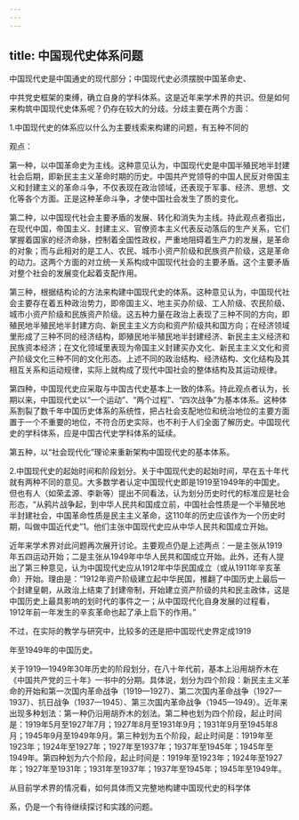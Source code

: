 ```yaml
---
---
---
```

title: 中国现代史体系问题
---



中国现代史是中国通史的现代部分；中国现代史必须摆脱中国革命史、

中共党史框架的束缚，确立自身的学科体系。这是近年来学术界的共识。但是如何来构筑中国现代史体系呢？仍存在较大的分歧。分歧主要在两个方面：

1.中国现代史的体系应以什么为主要线索来构建的问题，有五种不同的

观点：

第一种，以中国革命史为主线。这种意见认为，中国现代史是中国半殖民地半封建社会后期，即新民主主义革命时期的历史。中国共产党领导的中国人民反对帝国主义和封建主义的革命斗争，不仅表现在政治领域，还表现于军事、经济、思想、文化等各个方面。正是这种革命斗争，才使中国社会发生了质的变化。

第二种，以中国现代社会主要矛盾的发展、转化和消失为主线。持此观点者指出，在现代中国，帝国主义、封建主义、官僚资本主义代表反动落后的生产关系，它们掌握着国家的经济命脉，控制着全国性政权，严重地阻碍着生产力的发展，是革命的对象；而与此相对的是工人、农民、城市小资产阶级和民族资产阶级，这是革命的动力。这两个方面的对立统一关系构成中国现代社会的主要矛盾。这个主要矛盾对整个社会的发展变化起着支配作用。

第三种，根据结构论的方法来构建中国现代史的体系。这种意见认为，中国现代社会主要存在着五种政治势力，即帝国主义、地主买办阶级、工人阶级、农民阶级、城市小资产阶级和民族资产阶级。这五种力量在政治上表现了三种不同的方向，即殖民地半殖民地半封建方向、新民主主义方向和资产阶级共和国方向；在经济领域里形成了三种不同的经济结构，即殖民地半殖民地半封建经济、新民主主义经济和民族资本经济；在文化领域里表现为帝国主义封建买办文化、新民主主义文化和资产阶级文化三种不同的文化形态。上述不同的政治结构、经济结构、文化结构及其相互关系和运动规律，实际上就构成了现代中国社会的整体结构及其运动规律。

第四种，中国现代史应采取与中国古代史基本上一致的体系。持此观点者认为，长期以来，中国现代史以“一个运动”、“两个过程”、“四次战争”为基本体系。这种体系割裂了数千年中国历史体系的系统性，把占社会支配地位和统治地位的主要方面置于一个不重要的地位，不符合历史实际，也不利于人们全面了解历史。中国现代史的学科体系，应是中国古代史学科体系的延续。

第五种，以“社会现代化”理论来重新架构中国现代史的基本体系。

2.中国现代史的起始时间和阶段划分。关于中国现代史的起始时间，早在五十年代就有两种不同的意见。大多数学者认定中国现代史即是1919至1949年的中国史。但也有人（如荣孟源、李新等）提出不同看法，认为划分历史时代的标准应是社会形态，“从鸦片战争起，到中华人民共和国成立前，中国社会性质是一个半殖民地半封建社会，中国革命性质是民主主义革命，这110年的历史应该作为一个历史时期，叫做中国近代史”1。他们主张中国现代史应从中华人民共和国成立开始。

近年来学术界对此问题再次展开讨论。主要观点仍是上述两点：一是主张从1919年五四运动开始；二是主张从1949年中华人民共和国成立开始。此外，还有人提出了第三种意见，认为中国现代史应从1912年中华民国成立（或从1911年辛亥革命）开始。理由是：“1912年资产阶级建立起中华民国，推翻了中国历史上最后一个封建皇朝，从政治上结束了封建帝制，开始建立资产阶级的共和民主政体，这是中国历史上最具影响的划时代的事件之一；从中国现代化自身发展的过程看，1912年前一年发生的辛亥革命也起了承上启下的作用。”

不过，在实际的教学与研究中，比较多的还是把中国现代史界定成1919

年至1949年的中国历史。

关于1919—1949年30年历史的阶段划分，在八十年代前，基本上沿用胡乔木在《中国共产党的三十年》一书中的分期。具体说，划分为四个阶段：新民主主义革命的开始和第一次国内革命战争（1919—1927）、第二次国内革命战争（1927—1937）、抗日战争（1937—1945）、第三次国内革命战争（1945—1949）。近年来出现多种划法：第一种仍沿用胡乔木的划法。第二种也划为四个阶段，起止时间是：1919年5月至1927年7月；1927年8月至1931年9月；1931年9月至1945年8月；1945年9月至1949年9月。第三种划为五个阶段，起止时间是：1919年至1923年；1924年至1927年；1927年至1937年；1937年至1945年；1945年至1949年。第四种划为六个阶段，起止时间是：1919年至1923年；1924年至1927年；1927年至1931年；1931年至1937年；1937年至1945年；1945年至1949年。

从目前学术界的情况看，如何具体而又完整地构建中国现代史的科学体

系，仍是一个有待继续探讨和实践的问题。